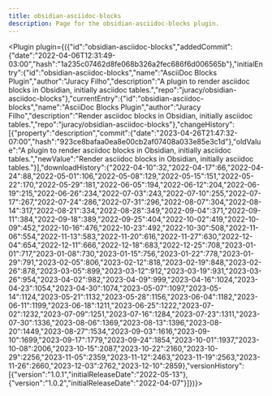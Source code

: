 ---
title: obsidian-asciidoc-blocks
description: Page for the obsidian-asciidoc-blocks plugin.
---


<Plugin plugin={({"id":"obsidian-asciidoc-blocks","addedCommit":{"date":"2022-04-06T12:31:49-03:00","hash":"1a235c07462d8fe068b326a2fec686f6d006565b"},"initialEntry":{"id":"obsidian-asciidoc-blocks","name":"AsciiDoc Blocks Plugin","author":"Juracy Filho","description":"A plugin to render asciidoc blocks in Obsidian, initially asciidoc tables.","repo":"juracy/obsidian-asciidoc-blocks"},"currentEntry":{"id":"obsidian-asciidoc-blocks","name":"AsciiDoc Blocks Plugin","author":"Juracy Filho","description":"Render asciidoc blocks in Obsidian, initially asciidoc tables.","repo":"juracy/obsidian-asciidoc-blocks"},"changeHistory":[{"property":"description","commit":{"date":"2023-04-26T21:47:32-07:00","hash":"923ce8bafaa0ea8e00cb2af07408a033e85e3c1d"},"oldValue":"A plugin to render asciidoc blocks in Obsidian, initially asciidoc tables.","newValue":"Render asciidoc blocks in Obsidian, initially asciidoc tables."}],"downloadHistory":{"2022-04-10":32,"2022-04-17":66,"2022-04-24":88,"2022-05-01":106,"2022-05-08":129,"2022-05-15":151,"2022-05-22":170,"2022-05-29":181,"2022-06-05":194,"2022-06-12":204,"2022-06-19":215,"2022-06-26":234,"2022-07-03":243,"2022-07-10":255,"2022-07-17":267,"2022-07-24":286,"2022-07-31":296,"2022-08-07":304,"2022-08-14":317,"2022-08-21":334,"2022-08-28":349,"2022-09-04":371,"2022-09-11":384,"2022-09-18":389,"2022-09-25":404,"2022-10-02":419,"2022-10-09":452,"2022-10-16":476,"2022-10-23":492,"2022-10-30":508,"2022-11-06":554,"2022-11-13":583,"2022-11-20":616,"2022-11-27":630,"2022-12-04":654,"2022-12-11":666,"2022-12-18":683,"2022-12-25":708,"2023-01-01":717,"2023-01-08":730,"2023-01-15":756,"2023-01-22":778,"2023-01-29":791,"2023-02-05":806,"2023-02-12":818,"2023-02-19":848,"2023-02-26":878,"2023-03-05":899,"2023-03-12":912,"2023-03-19":931,"2023-03-26":954,"2023-04-02":982,"2023-04-09":999,"2023-04-16":1024,"2023-04-23":1054,"2023-04-30":1074,"2023-05-07":1097,"2023-05-14":1124,"2023-05-21":1132,"2023-05-28":1156,"2023-06-04":1182,"2023-06-11":1199,"2023-06-18":1211,"2023-06-25":1222,"2023-07-02":1232,"2023-07-09":1251,"2023-07-16":1284,"2023-07-23":1311,"2023-07-30":1336,"2023-08-06":1369,"2023-08-13":1396,"2023-08-20":1449,"2023-08-27":1534,"2023-09-03":1616,"2023-09-10":1699,"2023-09-17":1779,"2023-09-24":1854,"2023-10-01":1937,"2023-10-08":2006,"2023-10-15":2087,"2023-10-22":2160,"2023-10-29":2256,"2023-11-05":2359,"2023-11-12":2463,"2023-11-19":2563,"2023-11-26":2660,"2023-12-03":2762,"2023-12-10":2859},"versionHistory":[{"version":"1.0.1","initialReleaseDate":"2022-05-13"},{"version":"1.0.2","initialReleaseDate":"2022-04-07"}]})}></Plugin>